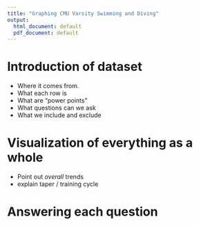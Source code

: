 ```yaml
---
title: "Graphing CMU Varsity Swimming and Diving"
output:
  html_document: default
  pdf_document: default
---
```


# Introduction of dataset

- Where it comes from.
- What each row is
- What are "power points"
- What questions can we ask
- What we include and exclude

# Visualization of everything as a whole

- Point out *overall* trends
- explain taper / training cycle

# Answering each question